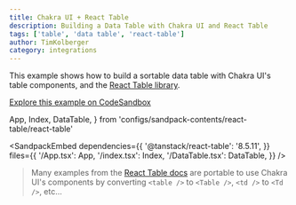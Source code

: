 ```yaml
---
title: Chakra UI + React Table
description: Building a Data Table with Chakra UI and React Table
tags: ['table', 'data table', 'react-table']
author: TimKolberger
category: integrations
---
```


This example shows how to build a sortable data table with Chakra UI's table
components, and the [React Table library](https://react-table.tanstack.com/).

[Explore this example on CodeSandbox](https://codesandbox.io/s/chakra-ui-data-table-vfivp?file=/src/DataTable.tsx)

  App,
  Index,
  DataTable,
} from 'configs/sandpack-contents/react-table/react-table'

<SandpackEmbed
  dependencies={{
    '@tanstack/react-table': '8.5.11',
  }}
  files={{
    '/App.tsx': App,
    '/index.tsx': Index,
    '/DataTable.tsx': DataTable,
  }}
/>

> Many examples from the
> [React Table docs](https://react-table.tanstack.com/docs/examples/basic) are
> portable to use Chakra UI's components by converting `<table />` to
> `<Table />`, `<td />` to `<Td />`, etc...
